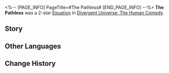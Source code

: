 <%-- [PAGE_INFO]
PageTitle=#The Pathless#
[END_PAGE_INFO] --%>
{{Removed|Equation}}
{{Equation Infobox
|period   = The Human Comedy
|rarity   = 2
|path1    = Preservation*5
|path2    = Nihility*3
|effect   = When the character deals {{Extra Effect|Quake|60000001}} DMG, every type of DoT effect active on the enemy target will increase the current {{Extra Effect|Quake|60000001}} DMG multiplier by {{Color|h|50%}} of the original multiplier.
|mentions = 
}}
'''The Pathless''' was a 2-star [[Divergent Universe: The Human Comedy/Equations|Equation]] in [[Divergent Universe: The Human Comedy]].

==Story==
{{Description|This is yet another tragic calamity. The vessel is torn apart, probably after encountering detestable pirates or bumping into a Swarm looking for food. Dead bodies are floating in the vacuum, like goldfish in the water. For some reason, you think of the eccentric Bretadens, who believe that souls belong to the land, and those who die in a vacuum will be forever lost.<br /><br />You clean their bodies and stitch up their wounds, salvaging their last shred of dignity. The death of the unnamed is sprinkled into the sky. While their bodies begin their descent towards land, they burn in the atmosphere, transforming into shooting stars that carry wishes. For those with names, their departure starts from silence, yet the mourning is unceasing.<br /><br />You are uncertain as to which category these bodies belong, but you wish you could hear the weeping.}}
<!--
==Gameplay Notes==
* 
-->
==Other Languages==
{{Other Languages
|en   = The Pathless
|zhs  = 无神论者
|zht  = 無神論者
|ja   = {{Rubi|無神論者|むしんろんしゃ}}
|ko   = 무신론자
|es   = Ate{{MC|f=a|m=o}}
|fr   = Le Sans Voie
|ru   = Без Пути
|th   = ผู้ไร้หนทางแห่งเทพ
|vi   = Luận Giả Vô Thần
|de   = Gottloser
|id   = The Pathless
|pt   = Os Desencaminhados
}}

==Change History==
{{Change History|2.3}}